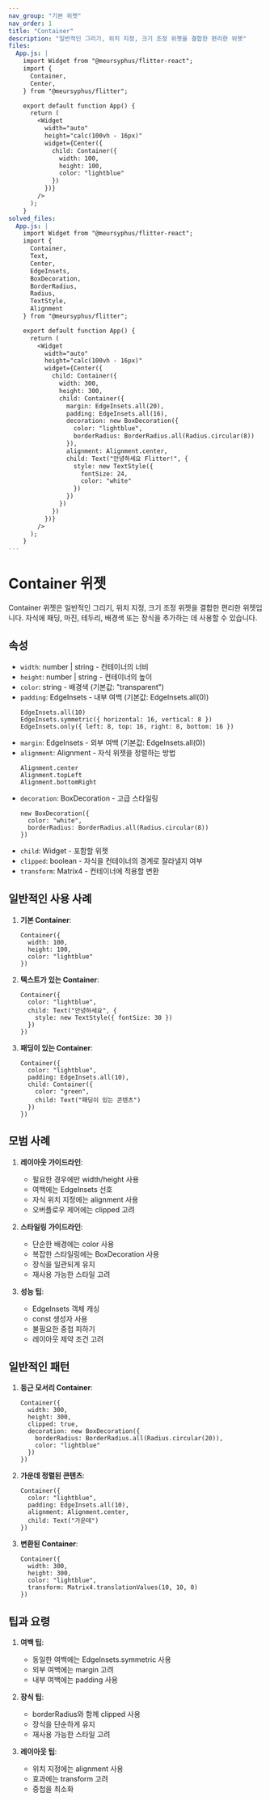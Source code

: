 ```yaml
---
nav_group: "기본 위젯"
nav_order: 1
title: "Container"
description: "일반적인 그리기, 위치 지정, 크기 조정 위젯을 결합한 편리한 위젯"
files:
  App.js: |
    import Widget from "@meursyphus/flitter-react";
    import {
      Container,
      Center,
    } from "@meursyphus/flitter";

    export default function App() {
      return (
        <Widget
          width="auto"
          height="calc(100vh - 16px)"
          widget={Center({
            child: Container({
              width: 100,
              height: 100,
              color: "lightblue"
            })
          })}
        />
      );
    }
solved_files:
  App.js: |
    import Widget from "@meursyphus/flitter-react";
    import {
      Container,
      Text,
      Center,
      EdgeInsets,
      BoxDecoration,
      BorderRadius,
      Radius,
      TextStyle,
      Alignment
    } from "@meursyphus/flitter";

    export default function App() {
      return (
        <Widget
          width="auto"
          height="calc(100vh - 16px)"
          widget={Center({
            child: Container({
              width: 300,
              height: 300,
              child: Container({
                margin: EdgeInsets.all(20),
                padding: EdgeInsets.all(16),
                decoration: new BoxDecoration({
                  color: "lightblue",
                  borderRadius: BorderRadius.all(Radius.circular(8))
                }),
                alignment: Alignment.center,
                child: Text("안녕하세요 Flitter!", {
                  style: new TextStyle({
                    fontSize: 24,
                    color: "white"
                  })
                })
              })
            })
          })}
        />
      );
    }
---
```


# Container 위젯

Container 위젯은 일반적인 그리기, 위치 지정, 크기 조정 위젯을 결합한 편리한 위젯입니다. 자식에 패딩, 마진, 테두리, 배경색 또는 장식을 추가하는 데 사용할 수 있습니다.

## 속성

- `width`: number | string - 컨테이너의 너비
- `height`: number | string - 컨테이너의 높이
- `color`: string - 배경색 (기본값: "transparent")
- `padding`: EdgeInsets - 내부 여백 (기본값: EdgeInsets.all(0))
  ```tsx
  EdgeInsets.all(10)
  EdgeInsets.symmetric({ horizontal: 16, vertical: 8 })
  EdgeInsets.only({ left: 8, top: 16, right: 8, bottom: 16 })
  ```
- `margin`: EdgeInsets - 외부 여백 (기본값: EdgeInsets.all(0))
- `alignment`: Alignment - 자식 위젯을 정렬하는 방법
  ```tsx
  Alignment.center
  Alignment.topLeft
  Alignment.bottomRight
  ```
- `decoration`: BoxDecoration - 고급 스타일링
  ```tsx
  new BoxDecoration({
    color: "white",
    borderRadius: BorderRadius.all(Radius.circular(8))
  })
  ```
- `child`: Widget - 포함할 위젯
- `clipped`: boolean - 자식을 컨테이너의 경계로 잘라낼지 여부
- `transform`: Matrix4 - 컨테이너에 적용할 변환

## 일반적인 사용 사례

1. **기본 Container**:
   ```tsx
   Container({
     width: 100,
     height: 100,
     color: "lightblue"
   })
   ```

2. **텍스트가 있는 Container**:
   ```tsx
   Container({
     color: "lightblue",
     child: Text("안녕하세요", {
       style: new TextStyle({ fontSize: 30 })
     })
   })
   ```

3. **패딩이 있는 Container**:
   ```tsx
   Container({
     color: "lightblue",
     padding: EdgeInsets.all(10),
     child: Container({
       color: "green",
       child: Text("패딩이 있는 콘텐츠")
     })
   })
   ```

## 모범 사례

1. **레이아웃 가이드라인**:
   - 필요한 경우에만 width/height 사용
   - 여백에는 EdgeInsets 선호
   - 자식 위치 지정에는 alignment 사용
   - 오버플로우 제어에는 clipped 고려

2. **스타일링 가이드라인**:
   - 단순한 배경에는 color 사용
   - 복잡한 스타일링에는 BoxDecoration 사용
   - 장식을 일관되게 유지
   - 재사용 가능한 스타일 고려

3. **성능 팁**:
   - EdgeInsets 객체 캐싱
   - const 생성자 사용
   - 불필요한 중첩 피하기
   - 레이아웃 제약 조건 고려

## 일반적인 패턴

1. **둥근 모서리 Container**:
   ```tsx
   Container({
     width: 300,
     height: 300,
     clipped: true,
     decoration: new BoxDecoration({
       borderRadius: BorderRadius.all(Radius.circular(20)),
       color: "lightblue"
     })
   })
   ```

2. **가운데 정렬된 콘텐츠**:
   ```tsx
   Container({
     color: "lightblue",
     padding: EdgeInsets.all(10),
     alignment: Alignment.center,
     child: Text("가운데")
   })
   ```

3. **변환된 Container**:
   ```tsx
   Container({
     width: 300,
     height: 300,
     color: "lightblue",
     transform: Matrix4.translationValues(10, 10, 0)
   })
   ```

## 팁과 요령

1. **여백 팁**:
   - 동일한 여백에는 EdgeInsets.symmetric 사용
   - 외부 여백에는 margin 고려
   - 내부 여백에는 padding 사용

2. **장식 팁**:
   - borderRadius와 함께 clipped 사용
   - 장식을 단순하게 유지
   - 재사용 가능한 스타일 고려

3. **레이아웃 팁**:
   - 위치 지정에는 alignment 사용
   - 효과에는 transform 고려
   - 중첩을 최소화